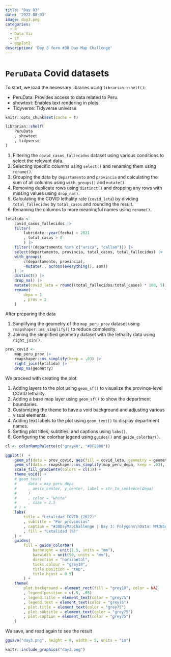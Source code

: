 ```yaml
---
title: "Day 03" 
date: '2022-08-03'
image: day3.png
categories:
  - R
  - Data Viz 
  - sf
  - ggplot2
description: 'Day 3 form #30 Day Map Challenge'
---
```


# `PeruData` Covid datasets

To start, we load the necessary libraries using `librarian::shelf()`:

-   PeruData: Provides access to data related to Peru.
-   showtext: Enables text rendering in plots.
-   Tidyverse: Tidyverse universe

```r
knitr::opts_chunk$set(cache = T)
```

```r
librarian::shelf(
    PeruData
    , showtext
    , tidyverse
)
```

1.  Filtering the `covid_casos_fallecidos` dataset using various conditions to select the relevant data.
2.  Selecting specific columns using `select()` and renaming them using `rename()`.
3.  Grouping the data by `departamento` and `provincia` and calculating the sum of all columns using `with_groups()` and `mutate()`.
4.  Removing duplicate rows using `distinct()` and dropping any rows with missing values using `drop_na()`.
5.  Calculating the COVID lethality rate (`covid_leta`) by dividing `total_fallecidos` by `total_casos` and rounding the result.
6.  Renaming the columns to more meaningful names using `rename()`.

```r
letalida <-
    covid_casos_fallecidos |>
    filter(
        lubridate::year(fecha) > 2021
        , total_casos > 0
        ) |>
    filter(!(departamento %in% c("arica", "callao"))) |>
    select(departamento, provincia, total_casos, total_fallecidos) |>
    with_groups(
        c(departamento, provincia),
        ~mutate(., across(everything(), sum))
    ) |>
    distinct() |>
    drop_na() |>
    mutate(covid_leta = round((total_fallecidos/total_casos) * 100, 5)) |>
    rename(
        depa = 1
        , prov = 2
    )
```

After preparing the data

1.  Simplifying the geometry of the `map_peru_prov` dataset using `rmapshaper::ms_simplify()` to reduce complexity.
2.  Joining the simplified geometry dataset with the lethality data using `right_join()`.

```r
prov_covid <-
    map_peru_prov |>
    rmapshaper::ms_simplify(keep = .03) |>
    right_join(letalida) |>
    drop_na(geometry)
```

We proceed with creating the plot:

1.  Adding layers to the plot using `geom_sf()` to visualize the province-level COVID lethality.
2.  Adding a base map layer using `geom_sf()` to show the department boundaries.
3.  Customizing the theme to have a void background and adjusting various visual elements.
4.  Adding text labels to the plot using `geom_text()` to display department names.
5.  Setting plot titles, subtitles, and captions using `labs()`.
6.  Configuring the colorbar legend using `guides()` and `guide_colorbar()`.

```r

cl <- colorRampPalette(c("gray40", "#DF2808"))

ggplot()  +
    geom_sf(data = prov_covid, aes(fill = covid_leta, geometry = geometry), size = .1) +
    geom_sf(data = rmapshaper::ms_simplify(map_peru_depa, keep = .03), fill = NA, color = 'gray80', alpha = .2) +
    scale_fill_gradientn(colors = cl(3)) +
    theme_void() +
    # geom_text(
    #     data = map_peru_depa
    #     , aes(x_center, y_center, label = str_to_sentence(depa)
    #     )
    #     , color = "white"
    #     , size = 2.5
    # ) +
    labs(
        title = "Letalidad COVID (2022)"
        , subtitle = "Por provincias"
        , caption = "#30DayMapChallenge | Day 3: Polygons\nData: MMINSA | Created by @JhonKevinFlore1"
        , fill = "Letalidad (%)"
    ) +
    guides(
        fill = guide_colorbar(
            barheight = unit(1.5, units = "mm"),
            barwidth = unit(90, units = "mm"),
            direction = "horizontal",
            ticks.colour = "grey10",
            title.position = "top",
            title.hjust = 0.5)
        ) +
    theme(
        plot.background = element_rect(fill = "grey10", color = NA)
        , legend.position = c(.5, .05)
        , legend.title = element_text(color = "grey75")
        , legend.text = element_text(color = "grey75")
        , plot.title = element_text(color = "grey75")
        , plot.subtitle = element_text(color = "grey75")
        , plot.caption = element_text(color = "grey75")
    )
```

We save, and read again to see the result

```r
ggsave("day3.png", height = 8, width = 5, units = "in")
```

```r
knitr::include_graphics("day3.png")
```
